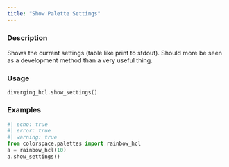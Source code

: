 ```yaml
---
title: "Show Palette Settings"
---
```


### Description

Shows the current settings (table like print to stdout). Should more be
seen as a development method than a very useful thing.

### Usage

<pre><code class='language-python'>diverging_hcl.show_settings()</code></pre>

### Examples

```python
#| echo: true
#| error: true
#| warning: true
from colorspace.palettes import rainbow_hcl
a = rainbow_hcl(10)
a.show_settings()
```




